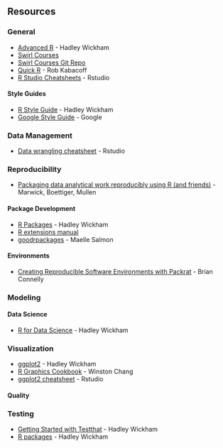 ## Resources

### General {-}

* [Advanced R](http://adv-r.had.co.nz/) - Hadley Wickham
* [Swirl Courses](http://swirlstats.com/scn/title.htmls)
* [Swirl Courses Git Repo](https://github.com/swirldev/swirl_courses)
* [Quick R](https://www.statmethods.net/) - Rob Kabacoff
* [R Studio Cheatsheets](https://www.rstudio.com/resources/cheatsheets/) - Rstudio

#### Style Guides {-}

* [R Style Guide](http://adv-r.had.co.nz/Style.html) - Hadley Wickham
* [Google Style Guide](https://google.github.io/styleguide/Rguide.xml) - Google

### Data Management {-}

* [Data wrangling cheatsheet](https://www.rstudio.com/wp-content/uploads/2015/02/data-wrangling-cheatsheet.pdf) - Rstudio

### Reproducibility {-}

* [Packaging data analytical work reproducibly
using R (and friends)](https://peerj.com/preprints/3192.pdf) - Marwick, Boettiger, Mullen

#### Package Development {-}

* [R Packages](http://r-pkgs.had.co.nz/) - Hadley Wickham
* [R extensions manual](https://cran.r-project.org/doc/manuals/R-exts.html#Creating-R-packages)
* [goodrpackages](https://masalmon.eu/2017/12/11/goodrpackages/) - Maelle Salmon

#### Environments {-}

* [Creating Reproducible Software Environments with Packrat](https://bconnelly.net/2014/07/creating-reproducible-software-environments-with-packrat/) - Brian Connelly

### Modeling {-}

#### Data Science {-}

* [R for Data Science](https://r4ds.had.co.nz/) - Hadley Wickham

### Visualization {-}

* [ggplot2](https://www.amazon.com/dp/0387981403/ref=cm_sw_su_dp?tag=ggplot2-20) - Hadley Wickham
* [R Graphics Cookbook](https://www.amazon.com/dp/1449316956/ref=cm_sw_su_dp?tag=ggplot2-20) - Winston Chang
* [ggplot2 cheatsheet](https://www.rstudio.com/wp-content/uploads/2015/03/ggplot2-cheatsheet.pdf) - Rstudio

#### Quality {-}

### Testing {-}

* [Getting Started with Testthat](https://journal.r-project.org/archive/2011/RJ-2011-002/RJ-2011-002.pdf) - Hadley Wickham
* [R packages](http://r-pkgs.had.co.nz/tests.html#test-workflow) - Hadley Wickham

